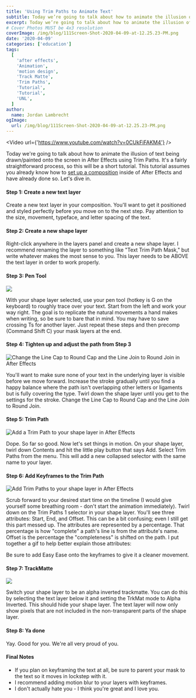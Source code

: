 ```yaml
---
title: 'Using Trim Paths to Animate Text'
subtitle: Today we’re going to talk about how to animate the illusion of text being drawn/painted onto the screen in After Effects using Trim Paths.
excerpt: Today we’re going to talk about how to animate the illusion of text being drawn/painted onto the screen in After Effects using Trim Paths.
# Cover Photos MUST be 4x3 resolution
coverImage: /img/blog/111Screen-Shot-2020-04-09-at-12.25.23-PM.png
date: '2020-04-09'
categories: ['education']
tags:
  [
    'after effects',
    'Animation',
    'motion design',
    'Track Matte',
    'Trim Paths',
    'Tutorial',
    'Tutorial',
    'UNL',
  ]
author:
  name: Jordan Lambrecht
ogImage:
  url: /img/blog/111Screen-Shot-2020-04-09-at-12.25.23-PM.png
---
```

<Video url={'https://www.youtube.com/watch?v=0CUkFiFAKM4'} />

Today we're going to talk about how to animate the illusion of text being drawn/painted onto the screen in After Effects using Trim Paths. It's a fairly straightforward process, so this will be a short tutorial. This tutorial assumes you already know how to [set up a composition](https://pixelbakery.co/recipes/tutorial-composition-settings-in-after-effects/) inside of After Effects and have already done so. Let's dive in.

#### Step 1: Create a new text layer

Create a new text layer in your composition. You'll want to get it positioned and styled perfectly before you move on to the next step. Pay attention to the size, movement, typeface, and letter spacing of the text.

#### Step 2: Create a new shape layer

Right-click anywhere in the layers panel and create a new shape layer. I recommend renaming the layer to something like "Text Trim Path Mask," but write whatever makes the most sense to you. This layer needs to be ABOVE the text layer in order to work properly.

#### Step 3: Pen Tool

![](/img/blog/Screen-Shot-2020-04-09-at-2.23.40-PM.png)

With your shape layer selected, use your pen tool (hotkey is G on the keyboard) to roughly trace over your text. Start from the left and work your way right. The goal is to replicate the natural movements a hand makes when writing, so be sure to bare that in mind. You may have to save crossing Ts for another layer. Just repeat these steps and then precomp (Command Shift C) your mask layers at the end.

#### Step 4: Tighten up and adjust the path from Step 3

![Change the Line Cap to Round Cap and the Line Join to Round Join in After Effects](/img/blog/Screen-Shot-2020-04-09-at-1.19.20-PM.png)

You'll want to make sure none of your text in the underlying layer is visible before we move forward. Increase the stroke gradually until you find a happy balance where the path isn't overlapping other letters or ligaments but is fully covering the type. Twirl down the shape layer until you get to the settings for the stroke. Change the Line Cap to Round Cap and the Line Join to Round Join.

#### Step 5: Trim Path

![Add a Trim Path to your shape layer in After Effects](/img/blog/Screen-Shot-2020-04-09-at-1.22.16-PM.png)

Dope. So far so good. Now let's set things in motion. On your shape layer, twirl down Contents and hit the little play button that says Add. Select Trim Paths from the menu. This will add a new collapsed selector with the same name to your layer.

#### Step 6: Add Keyframes to the Trim Path

![Add Trim Paths to your shape layer in After Effects](https://media.pixelbakery.co/PB/2020/04/Screen-Shot-2020-04-09-at-2.39.22-PM-1920x416.png)

Scrub forward to your desired start time on the timeline (I would give yourself some breathing room - don't start the animation immediately). Twirl down on the Trim Paths 1 selector in your shape layer. You'll see three attributes: Start, End, and Offset. This can be a bit confusing; even I still get this part messed up. The attributes are represented by a percentage. That percentage is how "complete" a path's line is from the attribute's name. Offset is the percentage the "completeness" is shifted on the path. I put together a gif to help better explain those attributes:

Be sure to add Easy Ease onto the keyframes to give it a cleaner movement.

#### Step 7: TrackMatte

![](/img/blog/Screen-Shot-2020-04-09-at-2.22.21-PM.png)

Switch your shape layer to be an alpha inverted trackmatte. You can do this by selecting the text layer below it and setting the TrkMat mode to Alpha Inverted. This should hide your shape layer. The text layer will now only show pixels that are not included in the non-transparent parts of the shape layer.

#### Step 8: Ya done

Yay. Good for you. We're all very proud of you.

#### Final Notes

- If you plan on keyframing the text at all, be sure to parent your mask to the text so it moves in lockstep with it.
- I recommend adding motion blur to your layers with keyframes.
- I don't actually hate you - I think you're great and I love you.
